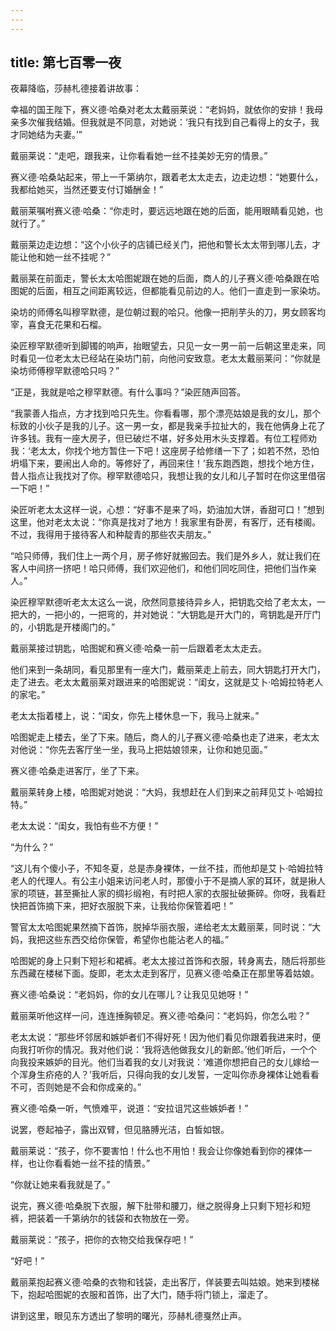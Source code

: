 ```yaml
---
---
---
```

title: 第七百零一夜
---






夜幕降临，莎赫札德接着讲故事：





幸福的国王陛下，赛义德·哈桑对老太太戴丽莱说：“老妈妈，就依你的安排！我母亲多次催我结婚。但我就是不同意，对她说：‘我只有找到自己看得上的女子，我才同她结为夫妻。’”

戴丽莱说：“走吧，跟我来，让你看看她一丝不挂美妙无穷的情景。”

赛义德·哈桑站起来，带上一千第纳尔，跟着老太太走去，边走边想：“她要什么，我都给她买，当然还要支付订婚酬金！”

戴丽莱嘱咐赛义德·哈桑：“你走时，要远远地跟在她的后面，能用眼睛看见她，也就行了。”

戴丽莱边走边想：“这个小伙子的店铺已经关门，把他和警长太太带到哪儿去，才能让他和她一丝不挂呢？”

戴丽莱在前面走，警长太太哈图妮跟在她的后面，商人的儿子赛义德·哈桑跟在哈图妮的后面，相互之间距离较远，但都能看见前边的人。他们一直走到一家染坊。

染坊的师傅名叫穆罕默德，是位朝过觐的哈只。他像一把削芋头的刀，男女顾客均宰，喜食无花果和石榴。

染匠穆罕默德听到脚镯的响声，抬眼望去，只见一女一男一前一后朝这里走来，同时看见一位老太太已经站在染坊门前，向他问安致意。老太太戴丽莱问：“你就是染坊师傅穆罕默德哈只吗？”

“正是，我就是哈之穆罕默德。有什么事吗？”染匠随声回答。

“我蒙善人指点，方才找到哈只先生。你看看哪，那个漂亮姑娘是我的女儿，那个标致的小伙子是我的儿子。这一男一女，都是我亲手拉扯大的，我在他俩身上花了许多钱。我有一座大房子，但已破烂不堪，好多处用木头支撑着。有位工程师劝我：‘老太太，你找个地方暂住一下吧！这座房子给修缮一下了；如若不然，恐怕坍塌下来，要闹出人命的。等修好了，再回来住！’我东跑西跑，想找个地方住，昔人指点让我找对了你。穆罕默德哈只，我想让我的女儿和儿子暂时在你这里借宿一下吧！”

染匠听老太太这样一说，心想：“好事不是来了吗，奶油加大饼，香甜可口！”想到这里，他对老太太说：“你真是找对了地方！我家里有卧房，有客厅，还有楼阁。不过，我得用于接待客人和种靛青的那些农夫朋友。”

“哈只师傅，我们住上一两个月，房子修好就搬回去。我们是外乡人，就让我们在客人中间挤一挤吧！哈只师傅，我们欢迎他们，和他们同吃同住，把他们当作亲人。”

染匠穆罕默德听老太太这么一说，欣然同意接待异乡人，把钥匙交给了老太太，一把大的，一把小的，一把弯的，并对她说：“大钥匙是开大门的，弯钥匙是开厅门的，小钥匙是开楼阁门的。”

戴丽莱接过钥匙，哈图妮和赛义德·哈桑一前一后跟着老太太走去。

他们来到一条胡同，看见那里有一座大门，戴丽莱走上前去，同大钥匙打开大门，走了进去。老太太戴丽莱对跟进来的哈图妮说：“闺女，这就是艾卜·哈姆拉特老人的家宅。”

老太太指着楼上，说：“闺女，你先上楼休息一下，我马上就来。”

哈图妮走上楼去，坐了下来。随后，商人的儿子赛义德·哈桑也走了进来，老太太对他说：“你先去客厅坐一坐，我马上把姑娘领来，让你和她见面。”

赛义德·哈桑走进客厅，坐了下来。

戴丽莱转身上楼，哈图妮对她说：“大妈，我想赶在人们到来之前拜见艾卜·哈姆拉特。”

老太太说：“闺女，我怕有些不方便！”

“为什么？”

“这儿有个傻小子，不知冬夏，总是赤身裸体，一丝不挂，而他却是艾卜·哈姆拉特老人的代理人。有公主小姐来访问老人时，那傻小于不是摘人家的耳环，就是揪人家的项链，甚至撕扯人家的绸衫缎袍，有时把人家的衣服扯破撕碎。你呀，我看赶快把首饰摘下来，把好衣服脱下来，让我给你保管着吧！”

警官太太哈图妮果然摘下首饰，脱掉华丽衣服，递给老太太戴丽莱，同时说：“大妈，我把这些东西交给你保管，希望你也能沾老人的福。”

哈图妮的身上只剩下短衫和裙裤。老太太接过首饰和衣服，转身离去，随后将那些东西藏在楼梯下面。旋即，老太太走到客厅，见赛义德·哈桑正在那里等着姑娘。

赛义德·哈桑说：“老妈妈，你的女儿在哪儿？让我见见她呀！”

戴丽莱听他这样一问，连连捶胸顿足。赛义德·哈桑问：“老妈妈，你怎么啦？”

老太太说：“那些坏邻居和嫉妒者们不得好死！因为他们看见你跟着我进来时，便向我打听你的情况。我对他们说：‘我将选他做我女儿的新郎。’他们听后，一个个向我投来嫉妒的目光。他们当着我的女儿对我说：‘难道你想把自己的女儿嫁给一个浑身生疥疮的人？’我听后，只得向我的女儿发誓，一定叫你赤身裸体让她看看不可，否则她是不会和你成亲的。”

赛义德·哈桑一听，气愤难平，说道：“安拉诅咒这些嫉妒者！”

说罢，卷起袖子，露出双臂，但见胳膊光洁，白皙如银。

戴丽莱说：“孩子，你不要害怕！什么也不用怕！我会让你像她看到你的裸体一样，也让你看看她一丝不挂的情景。”

“你就让她来看我就是了。”

说完，赛义德·哈桑脱下衣服，解下肚带和腰刀，继之脱得身上只剩下短衫和短裤，把装着一千第纳尔的钱袋和衣物放在一旁。

戴丽莱说：“孩子，把你的衣物交给我保存吧！”

“好吧！”

戴丽莱抱起赛义德·哈桑的衣物和钱袋，走出客厅，佯装要去叫姑娘。她来到楼梯下，抱起哈图妮的衣服和首饰，出了大门，随手将门锁上，溜走了。





讲到这里，眼见东方透出了黎明的曙光，莎赫札德戛然止声。